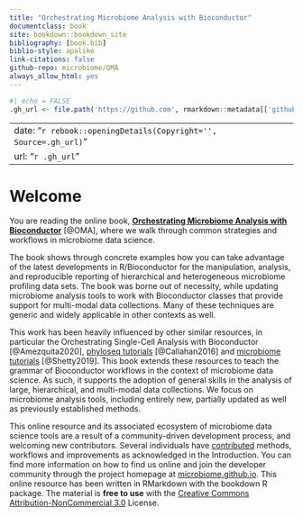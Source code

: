 ```yaml
--- 
title: "Orchestrating Microbiome Analysis with Bioconductor"
documentclass: book
site: bookdown::bookdown_site
bibliography: [book.bib]
biblio-style: apalike
link-citations: false
github-repo: microbiome/OMA
always_allow_html: yes
---
```


```r
#| echo = FALSE
.gh_url <- file.path('https://github.com', rmarkdown::metadata[['github-repo']])
```

---
date: "`r rebook::openingDetails(Copyright='', Source=.gh_url)`"
url: "`r .gh_url`"
---


<script>
// JavaScript code to inject HTML content
document.write(`
  <div id="header">
    <img src="https://user-images.githubusercontent.com/60338854/128359392-6feef8df-30e9-4ea0-ae3b-4bb619d746ed.png" alt="Microbiome" width="50%" />
    <p style="font-size:12px">Figure source: Moreno-Indias <i>et al</i>. (2021) <a href="https://doi.org/10.3389/fmicb.2021.635781">Statistical and Machine Learning Techniques in Human Microbiome Studies: Contemporary Challenges and Solutions</a>. Frontiers in Microbiology 12:11.</p>
  </div>
`);
</script>


# Welcome {-}

You are reading the online book, [**Orchestrating Microbiome Analysis
with Bioconductor**](https://microbiome.github.io/OMA/) [@OMA], where we
walk through common strategies and workflows in microbiome data
science.

The book shows through concrete examples how you can take advantage of
the latest developments in R/Bioconductor for the manipulation,
analysis, and reproducible reporting of hierarchical and heterogeneous
microbiome profiling data sets. The book was borne out of necessity,
while updating microbiome analysis tools to work with Bioconductor
classes that provide support for multi-modal data collections. Many of
these techniques are generic and widely applicable in other contexts
as well.

This work has been heavily influenced by other similar resources, in
particular the Orchestrating Single-Cell Analysis with Bioconductor
[@Amezquita2020], [phyloseq
tutorials](http://joey711.github.io/phyloseq/tutorials-index)
[@Callahan2016] and [microbiome
tutorials](https://microbiome.github.io/tutorials/) [@Shetty2019].
This book extends these resources to teach the grammar of Bioconductor
workflows in the context of microbiome data science.  As such, it
supports the adoption of general skills in the analysis of large,
hierarchical, and multi-modal data collections. We focus on microbiome
analysis tools, including entirely new, partially updated as well as
previously established methods.

This online resource and its associated ecosystem of microbiome data
science tools are a result of a community-driven development process,
and welcoming new contributors. Several individuals have
[contributed](https://github.com/microbiome/OMA/graphs/contributors)
methods, workflows and improvements as acknowledged in the
Introduction. You can find more information on how to find us online
and join the developer community through the project homepage at
[microbiome.github.io](https://microbiome.github.io). This online
resource has been written in RMarkdown with the bookdown R
package. The material is **free to use** with the [Creative Commons
Attribution-NonCommercial
3.0](https://creativecommons.org/licenses/by-nc/3.0/us/) License.


<!-- -------------- -->

<!-- ```{r} -->
<!-- #| include = FALSE -->
<!-- library(Cairo) -->

<!-- # global knitr options -->
<!-- knitr::opts_chunk$set( -->
<!--   fig.width=10, -->
<!--   dpi=300, -->
<!--   dev = "png", -->
<!--   dev.args = list(type = "cairo-png") -->
<!-- ) -->
<!-- ``` -->

<!-- ```{js} -->
<!-- // This block adds image to the front page -->
<!-- title=document.getElementById('header'); -->
<!-- title.innerHTML = title.innerHTML + -->

<!-- '<img src="https://user-images.githubusercontent.com/60338854/128359392\ -->
<!-- -6feef8df-30e9-4ea0-ae3b-4bb619d746ed.png" alt="Microbiome" width="50%"/>' + -->

<!-- '<p style="font-size:12px">Figure source: Moreno-Indias <i>et al</i>. (2021) \ -->
<!-- <a href="https://doi.org/10.3389/fmicb.2021.635781">Statistical and \ -->
<!-- Machine Learning Techniques in Human Microbiome Studies: Contemporary \ -->
<!-- Challenges and Solutions</a>. Frontiers in Microbiology 12:11.</p>' -->
<!-- ``` -->
